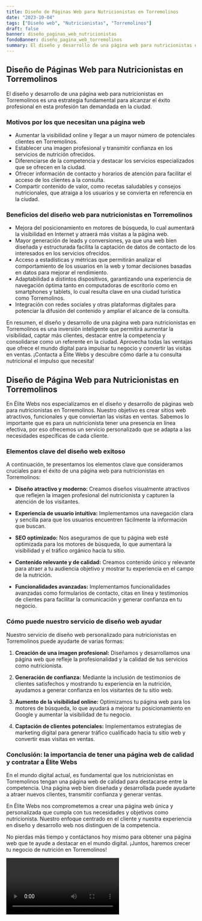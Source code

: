 ```yaml
---
title: Diseño de Páginas Web para Nutricionistas en Torremolinos
date: "2023-10-04"
tags: ["Diseño web", "Nutricionistas", "Torremolinos"]
draft: false
banner: diseño_paginas_web_nutricionistas
fondoBanner: diseño_pagina_web_torremolinos
summary: El diseño y desarrollo de una página web para nutricionistas en Torremolinos es una estrategia fundamental para alcanzar el éxito profesional en esta profesión tan demandada en la ciudad.
---
```



## Diseño de Páginas Web para Nutricionistas en Torremolinos

El diseño y desarrollo de una página web para nutricionistas en Torremolinos es una estrategia fundamental para alcanzar el éxito profesional en esta profesión tan demandada en la ciudad.

### Motivos por los que necesitan una página web

- Aumentar la visibilidad online y llegar a un mayor número de potenciales clientes en Torremolinos.
- Establecer una imagen profesional y transmitir confianza en los servicios de nutrición ofrecidos.
- Diferenciarse de la competencia y destacar los servicios especializados que se ofrecen en la ciudad.
- Ofrecer información de contacto y horarios de atención para facilitar el acceso de los clientes a la consulta.
- Compartir contenido de valor, como recetas saludables y consejos nutricionales, que atraiga a los usuarios y se convierta en referencia en la ciudad.

### Beneficios del diseño web para nutricionistas en Torremolinos

- Mejora del posicionamiento en motores de búsqueda, lo cual aumentará la visibilidad en Internet y atraerá más visitas a la página web.
- Mayor generación de leads y conversiones, ya que una web bien diseñada y estructurada facilita la captación de datos de contacto de los interesados en los servicios ofrecidos.
- Acceso a estadísticas y métricas que permitirán analizar el comportamiento de los usuarios en la web y tomar decisiones basadas en datos para mejorar el rendimiento.
- Adaptabilidad a distintos dispositivos, garantizando una experiencia de navegación óptima tanto en computadoras de escritorio como en smartphones y tablets, lo cual resulta clave en una ciudad turística como Torremolinos.
- Integración con redes sociales y otras plataformas digitales para potenciar la difusión del contenido y ampliar el alcance de la consulta.

En resumen, el diseño y desarrollo de una página web para nutricionistas en Torremolinos es una inversión inteligente que permitirá aumentar la visibilidad, captar más clientes, destacar entre la competencia y consolidarse como un referente en la ciudad. Aprovecha todas las ventajas que ofrece el mundo digital para impulsar tu negocio y convertir las visitas en ventas. ¡Contacta a Élite Webs y descubre cómo darle a tu consulta nutricional el impulso que necesita!

<GifSeo />

<Cta />

## Diseño de Página Web para Nutricionistas en Torremolinos

En Élite Webs nos especializamos en el diseño y desarrollo de páginas web para nutricionistas en Torremolinos. Nuestro objetivo es crear sitios web atractivos, funcionales y que conviertan las visitas en ventas. Sabemos lo importante que es para un nutricionista tener una presencia en línea efectiva, por eso ofrecemos un servicio personalizado que se adapta a las necesidades específicas de cada cliente.

### Elementos clave del diseño web exitoso

A continuación, te presentamos los elementos clave que consideramos cruciales para el éxito de una página web para nutricionistas en Torremolinos:

- **Diseño atractivo y moderno:** Creamos diseños visualmente atractivos que reflejen la imagen profesional del nutricionista y capturen la atención de los visitantes.

- **Experiencia de usuario intuitiva:** Implementamos una navegación clara y sencilla para que los usuarios encuentren fácilmente la información que buscan.

- **SEO optimizado:** Nos aseguramos de que tu página web esté optimizada para los motores de búsqueda, lo que aumentará la visibilidad y el tráfico orgánico hacia tu sitio.

- **Contenido relevante y de calidad:** Creamos contenido único y relevante para atraer a tu audiencia objetivo y mostrar tu experiencia en el campo de la nutrición.

- **Funcionalidades avanzadas:** Implementamos funcionalidades avanzadas como formularios de contacto, citas en línea y testimonios de clientes para facilitar la comunicación y generar confianza en tu negocio.

### Cómo puede nuestro servicio de diseño web ayudar

Nuestro servicio de diseño web personalizado para nutricionistas en Torremolinos puede ayudarte de varias formas:

1. **Creación de una imagen profesional:** Diseñamos y desarrollamos una página web que refleje la profesionalidad y la calidad de tus servicios como nutricionista.

2. **Generación de confianza:** Mediante la inclusión de testimonios de clientes satisfechos y mostrando tu experiencia en la nutrición, ayudamos a generar confianza en los visitantes de tu sitio web.

3. **Aumento de la visibilidad online:** Optimizamos tu página web para los motores de búsqueda, lo que ayudará a mejorar tu posicionamiento en Google y aumentar la visibilidad de tu negocio.

4. **Captación de clientes potenciales:** Implementamos estrategias de marketing digital para generar tráfico cualificado hacia tu sitio web y convertir esas visitas en ventas.

### Conclusión: la importancia de tener una página web de calidad y contratar a Élite Webs

En el mundo digital actual, es fundamental que los nutricionistas en Torremolinos tengan una página web de calidad para destacarse entre la competencia. Una página web bien diseñada y desarrollada puede ayudarte a atraer nuevos clientes, transmitir confianza y generar ventas.

En Élite Webs nos comprometemos a crear una página web única y personalizada que cumpla con tus necesidades y objetivos como nutricionista. Nuestro enfoque centrado en el cliente y nuestra experiencia en diseño y desarrollo web nos distinguen de la competencia.

No pierdas más tiempo y contáctanos hoy mismo para obtener una página web que te ayude a destacar en el mundo digital. ¡Juntos, haremos crecer tu negocio de nutrición en Torremolinos!

<Video />

<CtaBot job="Nutricionistas" city="Torremolinos" />

<Gmaps query="Torremolinos+españa+maps" />
